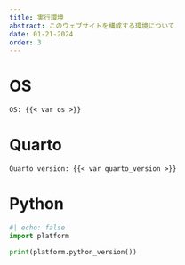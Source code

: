 ```yaml
---
title: 実行環境
abstract: このウェブサイトを構成する環境について
date: 01-21-2024
order: 3
---
```


# OS
```
OS: {{< var os >}}
```

# Quarto

```
Quarto version: {{< var quarto_version >}}
```

# Python


```python
#| echo: false
import platform

print(platform.python_version())
```